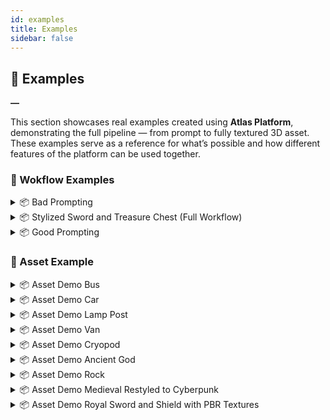 ```yaml
---
id: examples
title: Examples
sidebar: false
---
```




## 🧪 Examples
**―**

This section showcases real examples created using **Atlas Platform**, demonstrating the full pipeline — from prompt to fully textured 3D asset. These examples serve as a reference for what’s possible and how different features of the platform can be used together.


### 🔹 Wokflow Examples

<details className="example-callout">
  <summary>📦 Bad Prompting</summary>

  <div className="session-header">
    <p className="session-description">
      <strong>Description:</strong> A stylized sci-fi cryopod with industrial plating and a glowing core.
    </p>
    <a href={useBaseUrl('/example_files/WorkflowDemo_BadPrompting.json')} download className="session-download-link">📁 <strong>Download Session</strong></a>
  </div>

  <div className="session-image-row">
    <img src={useBaseUrl('/example_files/WorkflowDemo_BadPrompting/preview1.png')} alt="Sample 1" className="session-preview-img"/>
    <img src={useBaseUrl('/example_files/WorkflowDemo_BadPrompting/preview2.png')} alt="Sample 2" className="session-preview-img"/>
    <img src={useBaseUrl('/example_files/WorkflowDemo_BadPrompting/preview3.png')} alt="Sample 3" className="session-preview-img"/>
    <img src={useBaseUrl('/example_files/WorkflowDemo_BadPrompting/preview4.png')} alt="Sample 4" className="session-preview-img"/>
    <img src={useBaseUrl('/example_files/WorkflowDemo_BadPrompting/preview5.png')} alt="Sample 5" className="session-preview-img"/>
  </div>

  <p className="session-tags">Tags: workflow, APS, restyle, stylized</p>
</details>

<details className="example-callout">
  <summary>📦 Stylized Sword and Treasure Chest (Full Workflow)</summary>

  <div className="session-header">
    <p className="session-description">
      <strong>Description:</strong> This example illustrates the full asset creation pipeline on Atlas Platform for a stylized sword and treasure chest. The workflow includes generating concept art from prompts, converting the images into 3D models, applying detailed textures using ART Core, and finalizing the assets with PBR Postprocessing for optimized, stylized game-ready results. This showcases the platform’s end-to-end capability for stylized asset development.
    </p>
    <a href={useBaseUrl('/example_files/WorkflowDemo_FullWorkflow_Stylized/WorkflowDemo_FullWorkflow_Stylized.json')} download className="session-download-link">📁 <strong>Download Session</strong></a>
  </div>

  <div className="session-image-row">
    <img src={useBaseUrl('/example_files/WorkflowDemo_FullWorkflow_Stylized/Preview_01.jpg')} alt="Sample 1" className="session-preview-img"/>
    <img src={useBaseUrl('/example_files/WorkflowDemo_FullWorkflow_Stylized/Preview_02.jpg')} alt="Sample 2" className="session-preview-img"/>
    <img src={useBaseUrl('/example_files/WorkflowDemo_FullWorkflow_Stylized/Preview_03.jpg')} alt="Sample 3" className="session-preview-img"/>
    <img src={useBaseUrl('/example_files/WorkflowDemo_FullWorkflow_Stylized/Preview_04.jpg')} alt="Sample 3" className="session-preview-img"/>
  </div>

  <p className="session-tags">Tags: workflow, artcore, stylized, pbr</p>
</details>


<details className="example-callout">
  <summary>📦 Good Prompting</summary>

  <div className="session-header">
    <p className="session-description">
      <strong>Description:</strong> A stylized sci-fi cryopod with industrial plating and a glowing core.
    </p>
    <a href={useBaseUrl('/example_files/WorkflowDemo_ GoodPrompting.json')} download className="session-download-link">📁 <strong>Download Session</strong></a>
  </div>

  <div className="session-image-row">
    <img src={useBaseUrl('/example_files/WorkflowDemo_ GoodPrompting/preview1.png')} alt="Sample 1" className="session-preview-img"/>
    <img src={useBaseUrl('/example_files/WorkflowDemo_ GoodPrompting/preview2.png')} alt="Sample 2" className="session-preview-img"/>
    <img src={useBaseUrl('/example_files/WorkflowDemo_ GoodPrompting/preview3.png')} alt="Sample 3" className="session-preview-img"/>
  </div>

  <p className="session-tags">Tags: workflow, APS, restyle, stylized</p>
</details>


### 🔹 Asset Example

<details className="example-callout">
  <summary>📦 Asset Demo Bus</summary>

  <div className="session-header">
    <p className="session-description">
      <strong>Description:</strong> A stylized bus asset showing usage of artcore restyle feature.
    </p>
    <a href={useBaseUrl('/example_files/AssetRestyle_Bus/AssetRestyle_Bus.json')} download className="session-download-link">📁 <strong>Download Session</strong></a>
  </div>

  <div className="session-image-row">
    <img src={useBaseUrl('/example_files/AssetRestyle_Bus/preview1.png')} alt="Sample 1" className="session-preview-img"/>
    <img src={useBaseUrl('/example_files/AssetRestyle_Bus/preview2.jpg')} alt="Sample 2" className="session-preview-img"/>
    <img src={useBaseUrl('/example_files/AssetRestyle_Bus/preview3.png')} alt="Sample 3" className="session-preview-img"/>
  </div>

  <p className="session-tags">Tags: workflow, artcore, restyle, stylized</p>
</details>


<details className="example-callout">
  <summary>📦 Asset Demo Car</summary>

  <div className="session-header">
    <p className="session-description">
      <strong>Description:</strong> A stylized car asset showing usage of artcore restyle feature.
    </p>
    <a href={useBaseUrl('/example_files/AssetRestyle_Car/AssetRestyle_Car.json')} download className="session-download-link">📁 <strong>Download Session</strong></a>
  </div>

  <div className="session-image-row">
    <img src={useBaseUrl('/example_files/AssetRestyle_Car/preview1.png')} alt="Sample 1" className="session-preview-img"/>
    <img src={useBaseUrl('/example_files/AssetRestyle_Car/preview2.png')} alt="Sample 2" className="session-preview-img"/>
    <img src={useBaseUrl('/example_files/AssetRestyle_Car/preview3.png')} alt="Sample 3" className="session-preview-img"/>
    <img src={useBaseUrl('/example_files/AssetRestyle_Car/preview4.png')} alt="Sample 3" className="session-preview-img"/>
  </div>

  <p className="session-tags">Tags: workflow, artcore, restyle, stylized</p>
</details>

<details className="example-callout">
  <summary>📦 Asset Demo Lamp Post</summary>

  <div className="session-header">
    <p className="session-description">
      <strong>Description:</strong> A stylized lamp post asset showing usage of artcore restyle feature.
    </p>
    <a href={useBaseUrl('/example_files/AssetRestyle_LampPost/AssetRestyle_LampPost.json')} download className="session-download-link">📁 <strong>Download Session</strong></a>
  </div>

  <div className="session-image-row">
    <img src={useBaseUrl('/example_files/AssetRestyle_LampPost/preview1.png')} alt="Sample 1" className="session-preview-img"/>
    <img src={useBaseUrl('/example_files/AssetRestyle_LampPost/preview2.png')} alt="Sample 2" className="session-preview-img"/>
    <img src={useBaseUrl('/example_files/AssetRestyle_LampPost/preview3.png')} alt="Sample 3" className="session-preview-img"/>
  </div>

  <p className="session-tags">Tags: workflow, artcore, restyle, stylized</p>
</details>

<details className="example-callout">
  <summary>📦 Asset Demo Van</summary>

  <div className="session-header">
    <p className="session-description">
      <strong>Description:</strong> A stylized vehicle asset showing usage of artcore restyle feature.
    </p>
    <a href={useBaseUrl('/example_files/AssetRestyle_Van1/AssetRestyle_Van1.json')} download className="session-download-link">📁 <strong>Download Session</strong></a>
  </div>

  <div className="session-image-row">
    <img src={useBaseUrl('/example_files/AssetRestyle_Van1/preview1.png')} alt="Sample 1" className="session-preview-img"/>
    <img src={useBaseUrl('/example_files/AssetRestyle_Van1/preview2.jpg')} alt="Sample 2" className="session-preview-img"/>
    <img src={useBaseUrl('/example_files/AssetRestyle_Van1/preview3.png')} alt="Sample 3" className="session-preview-img"/>
  </div>

  <p className="session-tags">Tags: workflow, artcore, restyle, stylized</p>
</details>



<details className="example-callout">
  <summary>📦 Asset Demo Cryopod</summary>

  <div className="session-header">
    <p className="session-description">
      <strong>Description:</strong> A stylized sci-fi cryopod showing the usage of artcore.
    </p>
    <a href={useBaseUrl('/example_files/AssetDemo_Cryopod.json')} download className="session-download-link">📁 <strong>Download Session</strong></a>
  </div>

  <div className="session-image-row">
    <img src={useBaseUrl('/example_files/AssetDemo_Cryopod/preview1.png')} alt="Sample 1" className="session-preview-img"/>
    <img src={useBaseUrl('/example_files/AssetDemo_Cryopod/preview2.png')} alt="Sample 2" className="session-preview-img"/>
  </div>

  <p className="session-tags">Tags: workflow, artcore, stylized</p>
</details>



<details className="example-callout">
  <summary>📦 Asset Demo Ancient God</summary>

  <div className="session-header">
    <p className="session-description">
      <strong>Description:</strong> A stylized sci-fi cryopod with industrial plating and a glowing core.
    </p>
    <a href={useBaseUrl('/example_files/AssetDemo_AncientGod/AssetDemo_AncientGod.json')} download className="session-download-link">📁 <strong>Download Session</strong></a>
  </div>

  <div className="session-image-row">
    <img src={useBaseUrl('/example_files/AssetDemo_AncientGod/preview1.jpg')} alt="Sample 1" className="session-preview-img"/>
    <img src={useBaseUrl('/example_files/AssetDemo_AncientGod/preview2.png')} alt="Sample 2" className="session-preview-img"/>
    <img src={useBaseUrl('/example_files/AssetDemo_AncientGod/preview3.png')} alt="Sample 3" className="session-preview-img"/>
  </div>

  <p className="session-tags">Tags: workflow, artcore, restyle, stylized</p>
</details>


<details className="example-callout">
  <summary>📦 Asset Demo Rock </summary>

  <div className="session-header">
    <p className="session-description">
      <strong>Description:</strong> This example showcases a high-fidelity rock asset generated using Atlas Platform, with texture resolution set to 8K (8192x8192). It demonstrates the level of surface detail and material quality achievable through the ART Core pipeline.
    </p>
    <a href={useBaseUrl('/example_files/AssetsDemo_Rock_8k/AssetDemo_Rock.json')} download className="session-download-link">📁 <strong>Download Session</strong></a>
  </div>

  <div className="session-image-row">
    <img src={useBaseUrl('/example_files/AssetsDemo_Rock_8k/preview_01.jpg')} alt="Sample 1" className="session-preview-img"/>
    <img src={useBaseUrl('/example_files/AssetsDemo_Rock_8k/preview_02.jpg')} alt="Sample 2" className="session-preview-img"/>
    <img src={useBaseUrl('/example_files/AssetsDemo_Rock_8k/preview_03.jpg')} alt="Sample 3" className="session-preview-img"/>
  </div>

  <p className="session-tags">Tags: workflow, artcore, 8k</p>
</details>


<details className="example-callout">
  <summary>📦 Asset Demo Medieval Restyled to Cyberpunk </summary>

  <div className="session-header">
    <p className="session-description">
      <strong>Description:</strong> In this example, a set of medieval-themed assets was generated from concept images and then restyled using ART Core with a cyberpunk-style reference. This showcases the platform’s ability to preserve base geometry while applying entirely new texture styles, enabling rapid style transformation for different game aesthetics.
    </p>
    <a href={useBaseUrl('/example_files/AssetsDemo_MedievalWithCyberpunk/AssetsDemo_Medieval.json')} download className="session-download-link">📁 <strong>Download Session</strong></a>
  </div>

  <div className="session-image-row">
    <img src={useBaseUrl('/example_files/AssetsDemo_MedievalWithCyberpunk/preview_01.jpg')} alt="Sample 1" className="session-preview-img"/>
    <img src={useBaseUrl('/example_files/AssetsDemo_MedievalWithCyberpunk/preview_02.jpg')} alt="Sample 2" className="session-preview-img"/>
    <img src={useBaseUrl('/example_files/AssetsDemo_MedievalWithCyberpunk/preview_03.jpg')} alt="Sample 3" className="session-preview-img"/>
    <img src={useBaseUrl('/example_files/AssetsDemo_MedievalWithCyberpunk/preview_04.jpg')} alt="Sample 3" className="session-preview-img"/>
  </div>

  <p className="session-tags">Tags: workflow, artcore, restyle, stylized</p>
</details>

<details className="example-callout">
  <summary>📦 Asset Demo Royal Sword and Shield with PBR Textures </summary>

  <div className="session-header">
    <p className="session-description">
      <strong>Description:</strong> This example demonstrates a complete asset generation workflow using Atlas Platform. Starting with a prompt to create royal-themed props—a sword and shield—the assets were first generated as concept images, then converted to 3D models. Using ART Core, high-resolution textures were applied, followed by the PBR Postprocessing stage to produce optimized, game-ready assets with baked materials.
    </p>
    <a href={useBaseUrl('/example_files/AssetsDemo_RoyalProps/AssetsDemo_RoyalProps.json')} download className="session-download-link">📁 <strong>Download Session</strong></a>
  </div>

  <div className="session-image-row">
    <img src={useBaseUrl('/example_files/AssetsDemo_RoyalProps/Preview_01.jpg')} alt="Sample 1" className="session-preview-img"/>
    <img src={useBaseUrl('/example_files/AssetsDemo_RoyalProps/Preview_02.jpg')} alt="Sample 2" className="session-preview-img"/>
    <img src={useBaseUrl('/example_files/AssetsDemo_RoyalProps/Preview_03.jpg')} alt="Sample 3" className="session-preview-img"/>
    <img src={useBaseUrl('/example_files/AssetsDemo_RoyalProps/Preview_04.jpg')} alt="Sample 3" className="session-preview-img"/>
  </div>

  <p className="session-tags">Tags: workflow, artcore, pbr</p>
</details>






